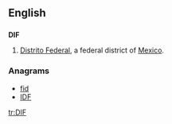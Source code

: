 ==English==

==={{abbreviation}}===
'''DIF'''
# [[Distrito Federal]], a federal district of [[Mexico]].

===Anagrams===
* [[fid#English|fid]]
* [[IDF#English|IDF]]

[[tr:DIF]]